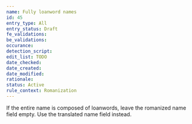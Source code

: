 ```yaml
---
name: Fully loanword names
id: 45
entry_type: All
entry_status: Draft
fe_validations:
be_validations:
occurance:
detection_script:
edit_list: TODO
date_checked:
date_created:
date_modified:
rationale:
status: Active
rule_context: Romanization
---
```

If the entire name is composed of loanwords, leave the romanized name field empty. Use the translated name field instead.